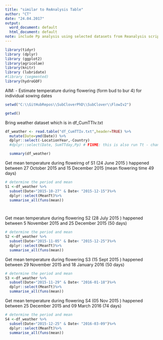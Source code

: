 ```yaml
---
title: "similar to ReAnalysis Table"
author: "CT"
date: "24.04.2017"
output:
  word_document: default
  html_document: default
note: include Pp analysis using selected datasets from Reanalysis scripts but use Iversen 2 collected data  
---
```


```r
library(tidyr)
library (dplyr)
library (ggplot2)
library(agricolae)
library(knitr)
library (lubridate)
#library (segmented)
library(hydroGOF)

```
 
AIM:
- Estimate temperature during flowering (form bud to bur 4) for individual sowing dates 

```r
setwd("C:\\GitHubRepos\\SubCloverPhD\\SubClover\\FlowIv2")

getwd()


```


Bring weather dataset which is in df_CumTTIv.txt

```r

df_weather <- read.table("df_CumTTIv.txt",header=TRUE) %>%
  mutate(Date=ymd(Date)) %>%
  dplyr::select(-LocationYear,-Country)
  #dplyr::select(Date, SumTTday,Pp) # FIXME: this is also run Tt - change name to SumTTday_run?

  summary(df_weather)

```

Get mean temperature during floweirng of S1 (24 June 2015 ) happened between 27 October  2015 and 15 December 2015 (mean flowering time 49 days)

```r
# determine the period and mean
S1 <-df_weather %>%
  subset(Date>"2015-10-27" & Date< "2015-12-15")%>%
  dplyr::select(MeanTt)%>%
  summarise_all(funs(mean))

 

```
Get mean temperature during flowering S2 (28 July 2015 ) happened between 5 November 2015 and 25 December 2015 (50 days)

```r
# determine the period and mean
S2 <-df_weather %>%
  subset(Date>"2015-11-05" & Date< "2015-12-25")%>%
  dplyr::select(MeanTt)%>%
  summarise_all(funs(mean))

```


Get mean temperature during flowering S3 (15 Sept 2015 ) happened between 29 November 2015 and 18 January 2016 (50 days)

```r
# determine the period and mean
S3 <-df_weather %>%
  subset(Date>"2015-11-29" & Date< "2016-01-18")%>%
  dplyr::select(MeanTt)%>%
  summarise_all(funs(mean))

```

Get mean temperature during flowering S4 (05 Nov 2015 ) happened between 25 December 2015 and 09 March 2016 (74 days)

```r
# determine the period and mean
S4 <-df_weather %>%
  subset(Date>"2015-12-25" & Date< "2016-03-09")%>%
  dplyr::select(MeanTt)%>%
  summarise_all(funs(mean))

```


